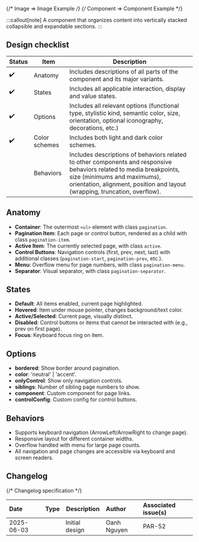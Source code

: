 
<TableOfContents />

{/* Image => Image Example */}
{/* Component => Component Example */}

:::callout[note]
A component that organizes content into vertically stacked collapsible and expandable sections.
:::

## Design checklist <span id="design-checklist"></span>

| Status | Item          | Description                                                                                                                                                                                                                       |
| ------ | ------------- | --------------------------------------------------------------------------------------------------------------------------------------------------------------------------------------------------------------------------------- |
| ✔️     | Anatomy       | Includes descriptions of all parts of the component and its major variants.                                                                                                                                                       |
| ✔️     | States        | Includes all applicable interaction, display and value states.                                                                                                                                                                    |
| ✔️     | Options       | Includes all relevant options (functional type, stylistic kind, semantic color, size, orientation, optional iconography, decorations, etc.)                                                                                       |
| ✔️     | Color schemes | Includes both light and dark color schemes.                                                                                                                                                                                       |
|        | Behaviors     | Includes descriptions of behaviors related to other components and responsive behaviors related to media breakpoints, size (minimums and maximums), orientation, alignment, position and layout (wrapping, truncation, overflow). |

## Anatomy <span id="anatomy"></span>

- **Container**: The outermost `<ul>` element with class `pagination`.
- **Pagination Item**: Each page or control button, rendered as a child with class `pagination-item`.
- **Active Item**: The currently selected page, with class `active`.
- **Control Buttons**: Navigation controls (first, prev, next, last) with additional classes (`pagination-start`, `pagination-prev`, etc.).
- **Menu**: Overflow menu for page numbers, with class `pagination-menu`.
- **Separator**: Visual separator, with class `pagination-separator`.

## States <span id="states"></span>

- **Default**: All items enabled, current page highlighted.
- **Hovered**: Item under mouse pointer, changes background/text color.
- **Active/Selected**: Current page, visually distinct.
- **Disabled**: Control buttons or items that cannot be interacted with (e.g., prev on first page).
- **Focus**: Keyboard focus ring on item.

## Options <span id="options"></span>

- **bordered**: Show border around pagination.
- **color**: 'neutral' | 'accent'.
- **onlyControl**: Show only navigation controls.
- **siblings**: Number of sibling page numbers to show.
- **component**: Custom component for page links.
- **controlConfig**: Custom config for control buttons.

## Behaviors <span id="behaviors"></span>

- Supports keyboard navigation (ArrowLeft/ArrowRight to change page).
- Responsive layout for different container widths.
- Overflow handled with menu for large page counts.
- All navigation and page changes are accessible via keyboard and screen readers.

## Changelog <span id="changelog"></span>

{/* Changelog specification */}

| Date       | Type                                                     | Description    | Author      | Associated issue(s) |
| :--------- | :------------------------------------------------------- | -------------- | :---------- | :------------------ |
| 2025-06-03 | <Badge size='sm' kind='glass' color='cyan' label="new"/> | Initial design | Oanh Nguyen | PAR-52              |
